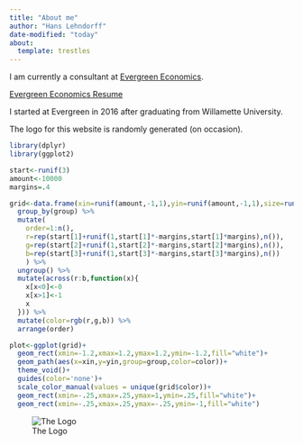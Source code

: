 ```yaml
---
title: "About me"
author: "Hans Lehndorff"
date-modified: "today"
about: 
  template: trestles
---
```


I am currently a consultant at [Evergreen Economics](https://evergreenecon.com).

[Evergreen Economics Resume](https://evergreenecon.com/wp-content/uploads/2021/06/Lehndorff-Resume_June2021.pdf)

I started at Evergreen in 2016 after graduating from Willamette University.

The logo for this website is randomly generated (on occasion).

```r

library(dplyr)
library(ggplot2)

start<-runif(3)
amount<-10000
margins=.4

grid<-data.frame(xin=runif(amount,-1,1),yin=runif(amount,-1,1),size=runif(amount,-1,1),group=round(runif(amount,1,10))) %>% 
  group_by(group) %>% 
  mutate(
    order=1:n(),
    r=rep(start[1]+runif(1,start[1]*-margins,start[1]*margins),n()),
    g=rep(start[2]+runif(1,start[2]*-margins,start[2]*margins),n()),
    b=rep(start[3]+runif(1,start[3]*-margins,start[3]*margins),n())
    ) %>% 
  ungroup() %>% 
  mutate(across(r:b,function(x){
    x[x<0]<-0
    x[x>1]<-1
    x
  })) %>% 
  mutate(color=rgb(r,g,b)) %>% 
  arrange(order)

plot<-ggplot(grid)+
  geom_rect(xmin=-1.2,xmax=1.2,ymax=1.2,ymin=-1.2,fill="white")+
  geom_path(aes(x=xin,y=yin,group=group,color=color))+
  theme_void()+
  guides(color='none')+
  scale_color_manual(values = unique(grid$color))+
  geom_rect(xmin=-.25,xmax=.25,ymax=1,ymin=.25,fill="white")+
  geom_rect(xmin=-.25,xmax=.25,ymax=-.25,ymin=-1,fill="white")

```

![The Logo](data/logo.png){fig-align="center"}
